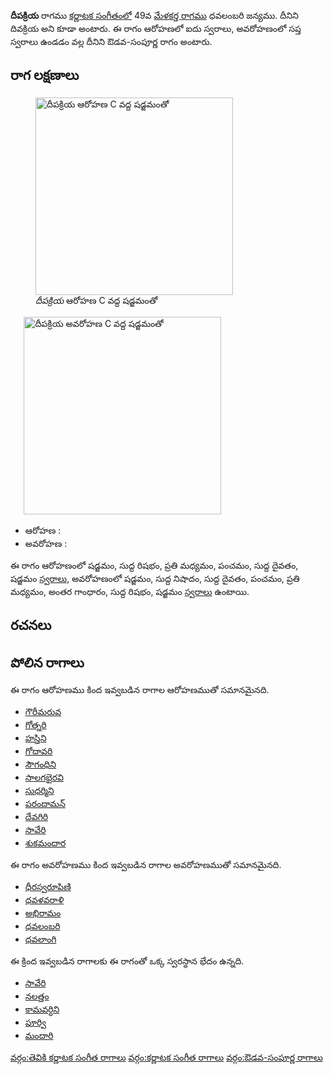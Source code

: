 {{Infobox ragam
	| name          	= దీపక్రియ
	| synonym	    	= దివక్రియ
	| mela          	= 
	| chakra        	= 
	| janaka        	= 
	| type          	= ఔడవ-సంపూర్ణ
	| arohanam      	= {{svaraC|S|R1|M2|P|D1|S'}} 
	| avarohanam    	= {{svaraC|S'|N1|D1|P|M2|G3|R1|S}}
	| jeeva         	=
	| chhaya        	=
	| nyasa         	=
	| vishesha      	= 
	| equivalent  		= 
}}
{{కర్ణాటక సంగీత రాగాలు}}
'''దీపక్రియ''' రాగము [[కర్ణాటక సంగీతం]]లో 49వ [[మేళకర్త రాగము]] ధవలంబరి జన్యము. దీనిని దివక్రియ అని కూడా అంటారు. ఈ రాగం ఆరోహణలో ఐదు స్వరాలు, అవరోహణంలో సప్త స్వరాలు ఉండడం వల్ల దీనిని ఔడవ-సంపూర్ణ రాగం అంటారు.


==రాగ లక్షణాలు==
[[Image:dipakriya_ar_kb2wiki.png|thumb|right|316px|''దీపక్రియ'' ఆరోహణ C వద్ద షడ్జమంతో]]
	[[Image:dipakriya_av_kb2wiki.png|thumb|right|316px|''దీపక్రియ'' అవరోహణ C వద్ద షడ్జమంతో]]

* ఆరోహణ : {{svaraC|S|R1|M2|P|D1|S'}} 
* అవరోహణ : {{svaraC|S'|N1|D1|P|M2|G3|R1|S}}

ఈ రాగం ఆరోహణంలో షడ్జమం, సుద్ద  రిషభం, ప్రతి మధ్యమం, పంచమం, సుద్ద దైవతం, షడ్జమం [[స్వరాలు]], అవరోహణంలో షడ్జమం, సుద్ద నిషాదం, సుద్ద దైవతం, పంచమం, ప్రతి మధ్యమం, అంతర గాంధారం, సుద్ద  రిషభం, షడ్జమం [[స్వరాలు]] ఉంటాయి.

==రచనలు==



==పోలిన రాగాలు==
ఈ రాగం ఆరోహణము కింద ఇవ్వబడిన రాగాల ఆరోహణముతో సమానమైనది.
* [[గౌరీమరువ]]
* [[గోత్నరి]]
* [[హస్తిని]]
* [[గోదావరి]]
* [[సౌగంధిని]]
* [[సాలగభైరవి]]
* [[సుధర్మిని]]
* [[ పరందామన్]]
* [[దేవగిరి]]
* [[సావేరి]]
* [[శుకమందార]]

ఈ రాగం అవరోహణము కింద ఇవ్వబడిన రాగాల అవరోహణముతో సమానమైనది.
* [[ధీరస్వరూపిణి]]
* [[ధవళవరాళి]]
* [[అభిరామం]]
* [[ధవలంబరి]]
* [[ధవలాంగి]]

ఈ క్రింద ఇవ్వబడిన రాగాలకు ఈ రాగంతో ఒక్క స్వరస్థాన భేదం ఉన్నది.
* [[సావేరి]]
* [[నలత్తం]]
* [[కామవర్ధిని]]
* [[పూర్వి]]
* [[మందారి]]



[[వర్గం:తెవికి కర్ణాటక సంగీత రాగాలు]]
[[వర్గం:కర్ణాటక సంగీత రాగాలు]]
[[వర్గం:ఔడవ-సంపూర్ణ రాగాలు]]
